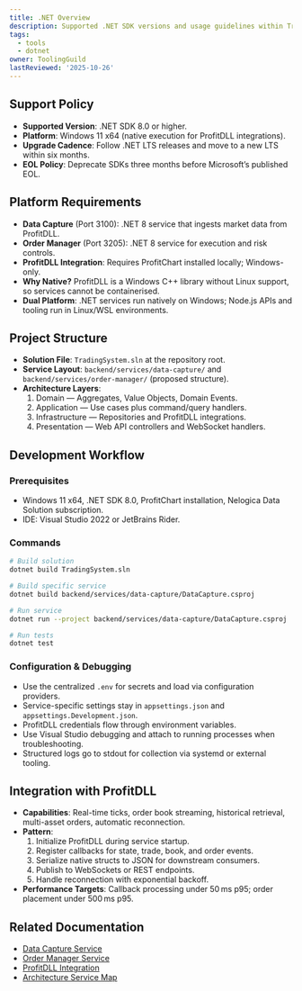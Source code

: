 ```yaml
---
title: .NET Overview
description: Supported .NET SDK versions and usage guidelines within TradingSystem.
tags:
  - tools
  - dotnet
owner: ToolingGuild
lastReviewed: '2025-10-26'
---
```

## Support Policy

- **Supported Version**: .NET SDK 8.0 or higher.
- **Platform**: Windows 11 x64 (native execution for ProfitDLL integrations).
- **Upgrade Cadence**: Follow .NET LTS releases and move to a new LTS within six months.
- **EOL Policy**: Deprecate SDKs three months before Microsoft’s published EOL.

## Platform Requirements

- **Data Capture** (Port 3100): .NET 8 service that ingests market data from ProfitDLL.
- **Order Manager** (Port 3205): .NET 8 service for execution and risk controls.
- **ProfitDLL Integration**: Requires ProfitChart installed locally; Windows-only.
- **Why Native?** ProfitDLL is a Windows C++ library without Linux support, so services cannot be containerised.
- **Dual Platform**: .NET services run natively on Windows; Node.js APIs and tooling run in Linux/WSL environments.

## Project Structure

- **Solution File**: `TradingSystem.sln` at the repository root.
- **Service Layout**: `backend/services/data-capture/` and `backend/services/order-manager/` (proposed structure).
- **Architecture Layers**:
  1. Domain — Aggregates, Value Objects, Domain Events.
  2. Application — Use cases plus command/query handlers.
  3. Infrastructure — Repositories and ProfitDLL integrations.
  4. Presentation — Web API controllers and WebSocket handlers.

## Development Workflow

### Prerequisites

- Windows 11 x64, .NET SDK 8.0, ProfitChart installation, Nelogica Data Solution subscription.
- IDE: Visual Studio 2022 or JetBrains Rider.

### Commands

```bash
# Build solution
dotnet build TradingSystem.sln

# Build specific service
dotnet build backend/services/data-capture/DataCapture.csproj

# Run service
dotnet run --project backend/services/data-capture/DataCapture.csproj

# Run tests
dotnet test
```

### Configuration & Debugging

- Use the centralized `.env` for secrets and load via configuration providers.
- Service-specific settings stay in `appsettings.json` and `appsettings.Development.json`.
- ProfitDLL credentials flow through environment variables.
- Use Visual Studio debugging and attach to running processes when troubleshooting.
- Structured logs go to stdout for collection via systemd or external tooling.

## Integration with ProfitDLL

- **Capabilities**: Real-time ticks, order book streaming, historical retrieval, multi-asset orders, automatic reconnection.
- **Pattern**:
  1. Initialize ProfitDLL during service startup.
  2. Register callbacks for state, trade, book, and order events.
  3. Serialize native structs to JSON for downstream consumers.
  4. Publish to WebSockets or REST endpoints.
  5. Handle reconnection with exponential backoff.
- **Performance Targets**: Callback processing under 50 ms p95; order placement under 500 ms p95.

## Related Documentation

- [Data Capture Service](/apps/data-capture/overview)
- [Order Manager Service](/apps/order-manager/overview)
- [ProfitDLL Integration](/tools/trading/profitdll/overview)
- [Architecture Service Map](/reference/architecture/service-map)

